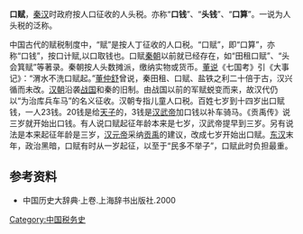 '''口赋'''，[[秦汉|秦汉]]时政府按人口征收的人头税。亦称“'''口钱'''”、“'''头钱'''”、“'''口算'''”。一说为人头税的泛称。

中国古代的赋税制度中，“赋”是按人丁征收的人口税。“口赋”，即“口算”，亦称“口钱”，按口计赋,以口取钱也。口赋[[秦朝|秦朝]]以前就已经存在，如“田租口赋”、“头会箕赋”等著录。秦朝按人头数摊派，缴纳实物或货币。[[董说|董说]]《七国考》引《大事记》：“渭水不洗口赋起。”[[董仲舒|董仲舒]]曾说，秦田租、口赋、盐铁之利二十倍于古，汉兴循而未改。[[汉朝|汉朝]]沿袭[[战国|战国]]和秦的旧制。由战国以前的军赋蜕变而来，故汉代仍以“为治库兵车马”的名义征收。汉朝专指儿童人口税。百姓七岁到十四岁出口赋钱，一人23钱。20钱是给[[天子|天子]]的，3钱是[[汉武帝|汉武帝]]加口钱以补车骑马。《贡禹传》说三岁就开始出口钱。有人说口赋起征年龄本来是七岁，汉武帝提早到三岁。另有说法是本来起征年龄是三岁，[[汉元帝|汉元帝]]采纳[[贡禹|贡禹]]的建议，改成七岁开始出口赋。[[东汉|东汉]]末年，政治黑暗，口赋有时从一岁起征，以至于“民多不举子”，口赋此时负担最重。

== 参考资料 ==
*中国历史大辞典·上卷.上海辞书出版社.2000

[[Category:中国税务史|Category:中国税务史]]